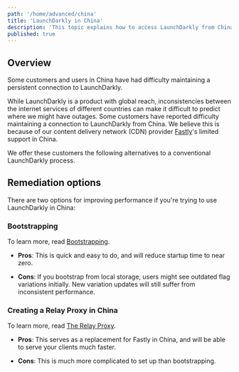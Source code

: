 ```yaml
---
path: '/home/advanced/china'
title: 'LaunchDarkly in China'
description: 'This topic explains how to access LaunchDarkly from China.'
published: true
---
```


## Overview

Some customers and users in China have had difficulty maintaining a persistent connection to LaunchDarkly.

While LaunchDarkly is a product with global reach, inconsistencies between the internet services of different countries can make it difficult to predict where we might have outages. Some customers have reported difficulty maintaining a connection to LaunchDarkly from China. We believe this is because of our content delivery network (CDN) provider [Fastly](https://www.fastly.com/)'s limited support in China.

We offer these customers the following alternatives to a conventional LaunchDarkly process.

## Remediation options

There are two options for improving performance if you're trying to use LaunchDarkly in China:

### Bootstrapping

To learn more, read [Bootstrapping](/sdk/features/bootstrapping#javascript).

- **Pros**: This is quick and easy to do, and will reduce startup time to near zero.

- **Cons**: If you bootstrap from local storage, users might see outdated flag variations initially. New variation updates will still suffer from inconsistent performance.

### Creating a Relay Proxy in China

To learn more, read [The Relay Proxy](/home/relay-proxy).

- **Pros**: This serves as a replacement for Fastly in China, and will be able to serve your clients much faster.

- **Cons**: This is much more complicated to set up than bootstrapping.
